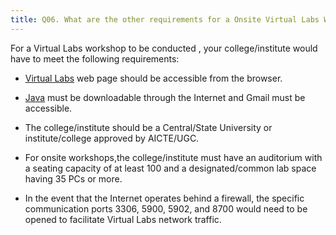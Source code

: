 ```yaml
---
title: Q06. What are the other requirements for a Onsite Virtual Labs Workshop?
---
```


For a Virtual Labs workshop to be conducted , your
college/institute would have to meet the following
requirements:

 - [Virtual Labs](http://vlab.co.in/) web page should be accessible from the browser.

 - [Java](https://www.java.com/en/download/) must be downloadable through the Internet and
      Gmail must be accessible.

 - The college/institute should be a Central/State University or institute/college approved by AICTE/UGC.

 - For onsite workshops,the college/institute must have an auditorium with a seating capacity of at least 100 and a designated/common lab space having 35 PCs or
      more.

 - In the event that the Internet operates behind a firewall, the specific communication ports 3306, 5900, 5902, and 8700 would need to be opened to facilitate
      Virtual Labs network traffic.
